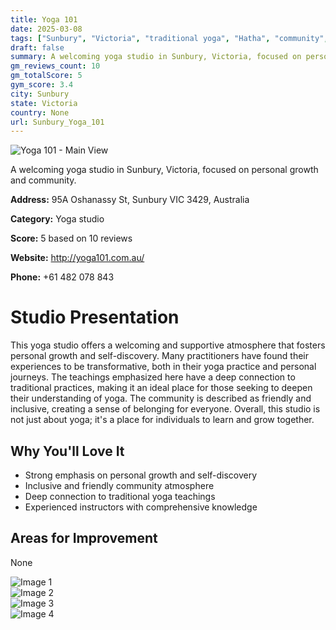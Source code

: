 ```yaml
---
title: Yoga 101
date: 2025-03-08
tags: ["Sunbury", "Victoria", "traditional yoga", "Hatha", "community", "atmosphere", "Sunbury"]  
draft: false
summary: A welcoming yoga studio in Sunbury, Victoria, focused on personal growth and community.
gm_reviews_count: 10
gm_totalScore: 5
gym_score: 3.4
city: Sunbury
state: Victoria
country: None
url: Sunbury_Yoga_101
---
```


<div className="aspect-[16/9] relative my-8">
  <img 
    src="https://streetviewpixels-pa.googleapis.com/v1/thumbnail?panoid=IVR7nwbJnT_Tn-QY7VreWQ&cb_client=maps_sv.tactile.gps&w=203&h=100&yaw=119.696396&pitch=0&thumbfov=100"
    alt="Yoga 101 - Main View"
    className="object-cover absolute inset-0 w-full h-full rounded-lg"
  />
</div>

A welcoming yoga studio in Sunbury, Victoria, focused on personal growth and community.

**Address:** 95A Oshanassy St, Sunbury VIC 3429, Australia

**Category:** Yoga studio

**Score:** 5 based on 10 reviews

**Website:** http://yoga101.com.au/

**Phone:** +61 482 078 843

# Studio Presentation

This yoga studio offers a welcoming and supportive atmosphere that fosters personal growth and self-discovery. Many practitioners have found their experiences to be transformative, both in their yoga practice and personal journeys. The teachings emphasized here have a deep connection to traditional practices, making it an ideal place for those seeking to deepen their understanding of yoga. The community is described as friendly and inclusive, creating a sense of belonging for everyone. Overall, this studio is not just about yoga; it's a place for individuals to learn and grow together.

## Why You'll Love It

- Strong emphasis on personal growth and self-discovery
- Inclusive and friendly community atmosphere
- Deep connection to traditional yoga teachings
- Experienced instructors with comprehensive knowledge

## Areas for Improvement

None

<div className="grid grid-cols-1 xl:grid-cols-2 gap-4 my-8">
<div className="aspect-[4/3] relative"><img src="https://lh5.googleusercontent.com/p/AF1QipOaoWHOYDyInFCWGe89EzmM1SEExUnW-LuArfUM=w1920-h1080-k-no" alt="Image 1" className="object-cover absolute inset-0 w-full h-full rounded-lg" /></div>
<div className="aspect-[4/3] relative"><img src="https://lh5.googleusercontent.com/p/AF1QipNUKP5W1kTeq1a9Ae09RKrElYD-PSfojrf5mBPe=w1920-h1080-k-no" alt="Image 2" className="object-cover absolute inset-0 w-full h-full rounded-lg" /></div>
<div className="aspect-[4/3] relative"><img src="https://streetviewpixels-pa.googleapis.com/v1/thumbnail?panoid=IVR7nwbJnT_Tn-QY7VreWQ&cb_client=maps_sv.tactile.gps&w=203&h=100&yaw=119.696396&pitch=0&thumbfov=100" alt="Image 3" className="object-cover absolute inset-0 w-full h-full rounded-lg" /></div>
<div className="aspect-[4/3] relative"><img src="https://lh5.googleusercontent.com/p/AF1QipNUKP5W1kTeq1a9Ae09RKrElYD-PSfojrf5mBPe=w1920-h1080-k-no" alt="Image 4" className="object-cover absolute inset-0 w-full h-full rounded-lg" /></div>
</div>